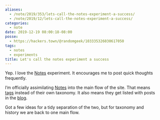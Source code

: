 ```yaml
---
aliases:
  - /note/2019/353/lets-call-the-notes-experiment-a-success/
  - /note/2019/12/lets-call-the-notes-experiment-a-success/
categories:
  - note
date: 2019-12-19 08:00:18-08:00
posse:
  - https://hackers.town/@randomgeek/103335326030617050
tags:
  - notes
  - experiments
title: Let's call the notes experiment a success
---
```


Yep. I love the [Notes][note] experiment. It encourages me to post quick
thoughts frequently.

[note]: /categories/note
[tags]: /tags
[blog]: /categories/post

I’m officially assimilating [Notes][note] into the main flow of the site. That
means [tags][tags] instead of their own taxonomy. It also means they get listed
with posts in the [blog][blog].

Got a few ideas for a tidy separation of the two, but for taxonomy and
history we are back to one main flow.
